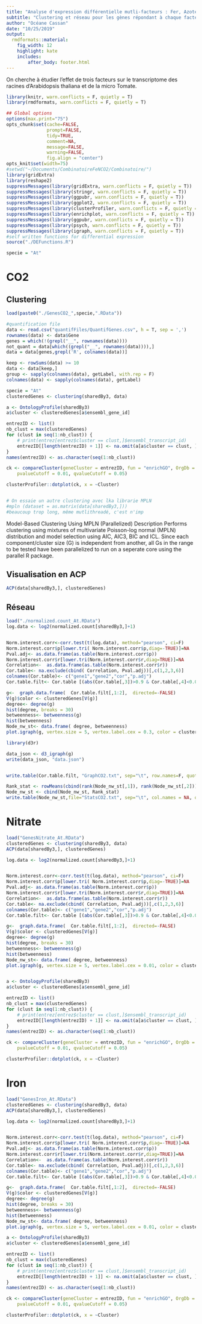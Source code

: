 ```yaml
---
title: "Analyse d'expression différentielle mutli-facteurs : Fer, Azote et CO2"
subtitle: "Clustering et réseau pour les gènes répondant à chaque facteur"
author: "Océane Cassan"
date: "10/25/2019"
output: 
  rmdformats::material:
    fig_width: 12
    highlight: kate
    includes:
        after_body: footer.html
---
```


On cherche à étudier l'effet de trois facteurs sur le transcriptome des racines d'Arabidopsis thaliana et de la micro Tomate.

```r
library(knitr, warn.conflicts = F, quietly = T)
library(rmdformats, warn.conflicts = F, quietly = T)

## Global options
options(max.print="75")
opts_chunk$set(cache=FALSE,
               prompt=FALSE,
               tidy=TRUE,
               comment=NA,
               message=FALSE,
               warning=FALSE,
               fig.align = "center")
opts_knit$set(width=75)
#setwd("~/Documents/CombinatoireFeNCO2/Combinatoire/")
library(gridExtra)
library(reshape2)
suppressMessages(library(gridExtra, warn.conflicts = F, quietly = T))
suppressMessages(library(stringr, warn.conflicts = F, quietly = T))
suppressMessages(library(ggpubr, warn.conflicts = F, quietly = T))
suppressMessages(library(ggplot2, warn.conflicts = F, quietly = T))
suppressMessages(library(clusterProfiler, warn.conflicts = F, quietly = T))
suppressMessages(library(enrichplot, warn.conflicts = F, quietly = T))
suppressMessages(library(ggpubr, warn.conflicts = F, quietly = T))
suppressMessages(library(psych, warn.conflicts = F, quietly = T))
suppressMessages(library(igraph, warn.conflicts = F, quietly = T))
#self written functions for differential expression
source("./DEFunctions.R")

specie = "At"
```

# CO2

## Clustering

```r
load(paste0("./GenesCO2_",specie,".RData"))

#quantification file
data <- read.csv("quantifFiles/QuantifGenes.csv", h = T, sep = ',')
rownames(data) <- data$Gene
genes = which(!(grepl("__", rownames(data))))
not_quant = data[which((grepl("__", rownames(data)))),]
data = data[genes,grepl('R', colnames(data))]

keep <- rowSums(data) >= 10
data <- data[keep,]
group <- sapply(colnames(data), getLabel, with.rep = F)
colnames(data) <- sapply(colnames(data), getLabel)

specie = "At"
clusteredGenes <- clustering(sharedBy3, data)

a <- OntologyProfile(sharedBy3)
a$cluster <- clusteredGenes[a$ensembl_gene_id]

entrezID <- list()
nb_clust = max(clusteredGenes)
for (clust in seq(1:nb_clust)) {
    # print(entrez[entrez$cluster == clust,]$ensembl_transcript_id)
    entrezID[[length(entrezID) + 1]] <- na.omit(a[a$cluster == clust, ]$entrezgene_id)
}
names(entrezID) <- as.character(seq(1:nb_clust))

ck <- compareCluster(geneCluster = entrezID, fun = "enrichGO", OrgDb = org.At.tair.db, ont = "BP", pAdjustMethod = "BH", 
    pvalueCutoff = 0.01, qvalueCutoff = 0.05)

clusterProfiler::dotplot(ck, x = ~Cluster)


# On essaie un autre clustering avec lka librarie MPLN
#mpln (dataset = as.matrix(data[sharedBy3,]))
#beaucoup trop long, même mutlithreadé, c'est n'imp
```

Model-Based Clustering Using MPLN (Parallelized)
Description
Performs clustering using mixtures of multivariate Poisson-log normal (MPLN) distribution and model selection using AIC, AIC3, BIC and ICL. Since each component/cluster size (G) is independent from another, all Gs in the range to be tested have been parallelized to run on a seperate core using the parallel R package.



## Visualisation en ACP

```r

ACP(data[sharedBy3,], clusteredGenes)

```

## Réseau 

```r

load("./normalized.count_At.RData")
log.data <- log2(normalized.count[sharedBy3,]+1)


Norm.interest.corr<-corr.test(t(log.data), method="pearson", ci=F)
Norm.interest.corr$p[lower.tri( Norm.interest.corr$p,diag=-TRUE)]=NA
Pval.adj<- as.data.frame(as.table(Norm.interest.corr$p))
Norm.interest.corr$r[lower.tri(Norm.interest.corr$r,diag=TRUE)]=NA
Correlation<-  as.data.frame(as.table(Norm.interest.corr$r))
Cor.table<- na.exclude(cbind( Correlation, Pval.adj))[,c(1,2,3,6)]
colnames(Cor.table)<- c("gene1","gene2","cor","p.adj")
Cor.table.filt<- Cor.table [(abs(Cor.table[,3])>0.9 & Cor.table[,4]<0.01 ),]

g<-  graph.data.frame(  Cor.table.filt[,1:2],  directed=-FALSE)
V(g)$color <- clusteredGenes[V(g)]
degree<- degree(g)
hist(degree, breaks = 30)
betweenness<- betweenness(g)
hist(betweenness)
Node_nw_st<- data.frame( degree, betweenness)
plot.igraph(g, vertex.size = 5, vertex.label.cex = 0.3, color = clusteredGenes) 

library(d3r)

data_json <- d3_igraph(g)
write(data_json, "data.json")


write.table(Cor.table.filt, "GraphCO2.txt", sep="\t", row.names=F, quote=F)

Rank_stat <- rowMeans(cbind(rank(Node_nw_st[,1]), rank(Node_nw_st[,2])))
Node_nw_st <- cbind(Node_nw_st, Rank_stat)
write.table(Node_nw_st,file="StatsCO2.txt", sep="\t", col.names = NA, quote=F)
```

# Nitrate

```r
load("GenesNitrate_At.RData")
clusteredGenes <- clustering(sharedBy3, data)
ACP(data[sharedBy3,], clusteredGenes)

log.data <- log2(normalized.count[sharedBy3,]+1)


Norm.interest.corr<-corr.test(t(log.data), method="pearson", ci=F)
Norm.interest.corr$p[lower.tri( Norm.interest.corr$p,diag=-TRUE)]=NA
Pval.adj<- as.data.frame(as.table(Norm.interest.corr$p))
Norm.interest.corr$r[lower.tri(Norm.interest.corr$r,diag=TRUE)]=NA
Correlation<-  as.data.frame(as.table(Norm.interest.corr$r))
Cor.table<- na.exclude(cbind( Correlation, Pval.adj))[,c(1,2,3,6)]
colnames(Cor.table)<- c("gene1","gene2","cor","p.adj")
Cor.table.filt<- Cor.table [(abs(Cor.table[,3])>0.9 & Cor.table[,4]<0.01 ),]

g<-  graph.data.frame(  Cor.table.filt[,1:2],  directed=-FALSE)
V(g)$color <- clusteredGenes[V(g)]
degree<- degree(g)
hist(degree, breaks = 30)
betweenness<- betweenness(g)
hist(betweenness)
Node_nw_st<- data.frame( degree, betweenness)
plot.igraph(g, vertex.size = 5, vertex.label.cex = 0.01, color = clusteredGenes) 


a <- OntologyProfile(sharedBy3)
a$cluster <- clusteredGenes[a$ensembl_gene_id]

entrezID <- list()
nb_clust = max(clusteredGenes)
for (clust in seq(1:nb_clust)) {
    # print(entrez[entrez$cluster == clust,]$ensembl_transcript_id)
    entrezID[[length(entrezID) + 1]] <- na.omit(a[a$cluster == clust, ]$entrezgene_id)
}
names(entrezID) <- as.character(seq(1:nb_clust))

ck <- compareCluster(geneCluster = entrezID, fun = "enrichGO", OrgDb = org.At.tair.db, ont = "BP", pAdjustMethod = "BH", 
    pvalueCutoff = 0.01, qvalueCutoff = 0.05)

clusterProfiler::dotplot(ck, x = ~Cluster)
```

# Iron

```r
load("GenesIron_At.RData")
clusteredGenes <- clustering(sharedBy3, data)
ACP(data[sharedBy3,], clusteredGenes)

log.data <- log2(normalized.count[sharedBy3,]+1)


Norm.interest.corr<-corr.test(t(log.data), method="pearson", ci=F)
Norm.interest.corr$p[lower.tri( Norm.interest.corr$p,diag=-TRUE)]=NA
Pval.adj<- as.data.frame(as.table(Norm.interest.corr$p))
Norm.interest.corr$r[lower.tri(Norm.interest.corr$r,diag=TRUE)]=NA
Correlation<-  as.data.frame(as.table(Norm.interest.corr$r))
Cor.table<- na.exclude(cbind( Correlation, Pval.adj))[,c(1,2,3,6)]
colnames(Cor.table)<- c("gene1","gene2","cor","p.adj")
Cor.table.filt<- Cor.table [(abs(Cor.table[,3])>0.9 & Cor.table[,4]<0.01 ),]

g<-  graph.data.frame(  Cor.table.filt[,1:2],  directed=-FALSE)
V(g)$color <- clusteredGenes[V(g)]
degree<- degree(g)
hist(degree, breaks = 30)
betweenness<- betweenness(g)
hist(betweenness)
Node_nw_st<- data.frame( degree, betweenness)
plot.igraph(g, vertex.size = 5, vertex.label.cex = 0.01, color = clusteredGenes) 

a <- OntologyProfile(sharedBy3)
a$cluster <- clusteredGenes[a$ensembl_gene_id]

entrezID <- list()
nb_clust = max(clusteredGenes)
for (clust in seq(1:nb_clust)) {
    # print(entrez[entrez$cluster == clust,]$ensembl_transcript_id)
    entrezID[[length(entrezID) + 1]] <- na.omit(a[a$cluster == clust, ]$entrezgene_id)
}
names(entrezID) <- as.character(seq(1:nb_clust))

ck <- compareCluster(geneCluster = entrezID, fun = "enrichGO", OrgDb = org.At.tair.db, ont = "BP", pAdjustMethod = "BH", 
    pvalueCutoff = 0.01, qvalueCutoff = 0.05)

clusterProfiler::dotplot(ck, x = ~Cluster)
```
